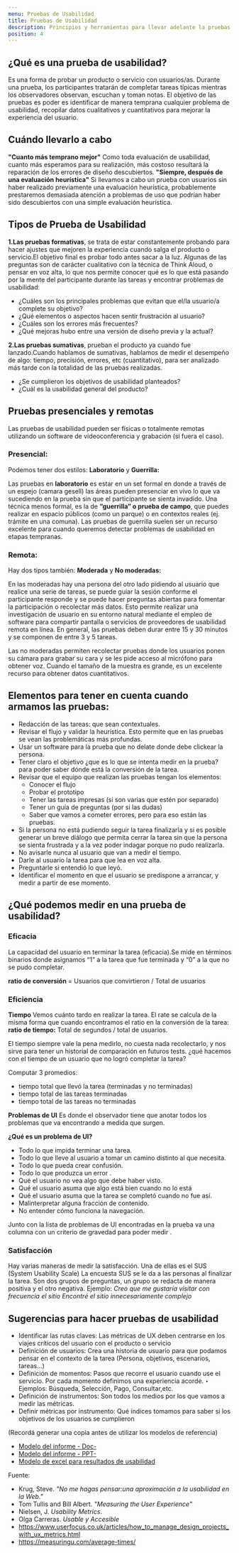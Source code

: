 ```yaml
---
menu: Pruebas de Usabilidad
title: Pruebas de Usabilidad
description: Principios y herramientas para llevar adelante la pruebas de Usabilidad
position: 4
---
```

## ¿Qué es una prueba de usabilidad?

Es una forma de probar un producto o servicio con usuarios/as. 
Durante una prueba, los participantes tratarán de completar tareas típicas mientras los observadores observan, escuchan y toman notas. El objetivo de las pruebas es poder es identificar de manera temprana cualquier problema de usabilidad, recopilar datos cualitativos y cuantitativos para mejorar la experiencia del usuario. 

## Cuándo llevarlo a cabo

**"Cuanto más temprano mejor"**
Como toda evaluación de usabilidad, cuanto más esperamos para su realización, más costoso resultará la reparación de los errores de diseño descubiertos.
**"Siempre, después de una evaluación heurística"**
Si llevamos a cabo un prueba con usuarios sin haber realizado previamente una evaluación heurística, probablemente prestaremos demasiada atención a problemas de uso  que podrían haber sido descubiertos con una simple evaluación heurística.


## Tipos de Prueba de Usabilidad

**1.Las pruebas formativas**, se trata de estar constantemente probando para hacer ajustes que mejoren la experiencia cuando salga el producto o servicio.El objetivo final es probar todo antes sacar a la luz. Algunas de las preguntas son de carácter cualitativo con la técnica de Think Aloud, o pensar en voz alta, lo que nos permite conocer qué es lo que está pasando por la mente del participante durante las tareas y encontrar problemas de usabilidad:

  - ¿Cuáles son los principales problemas que evitan que el/la usuario/a complete su objetivo?
  - ¿Qué elementos o aspectos hacen sentir frustración al usuario?
  - ¿Cuáles son los errores más frecuentes?
  - ¿Qué mejoras hubo entre una versión de diseño previa y la actual?
  
**2.Las pruebas sumativas**, prueban el producto ya cuando fue lanzado.Cuando hablamos de sumativas, hablamos de medir el desempeño de algo: tiempo, precisión, errores, etc (cuantitativo), para ser analizado más tarde con la totalidad de las pruebas realizadas.

  - ¿Se cumplieron los objetivos de usabilidad planteados?
  - ¿Cuál es la usabilidad general del producto?  
 
## Pruebas presenciales y remotas
Las pruebas de usabilidad pueden ser físicas o totalmente remotas utilizando un software de videoconferencia y grabación (si fuera el caso).

### Presencial:
Podemos tener dos estilos: **Laboratorio** y **Guerrilla:** 

Las pruebas en **laboratorio** es estar en un set formal en donde a través de un espejo (camara gesell) las áreas pueden presenciar en vivo lo que va sucediendo en la prueba sin que el participante se sienta invadido. 
Una técnica menos formal, es la de **“guerrilla” o prueba de campo**, que puedes realizar en espacio públicos (como un parque) o en contextos reales (ej. trámite en una comuna).
Las pruebas de guerrilla suelen ser un recurso excelente para cuando queremos detectar problemas de usabilidad en etapas tempranas.

### Remota:
Hay dos tipos también: **Moderada** y **No moderadas:**  

En las moderadas hay una persona del otro lado pidiendo al usuario que realice una serie de tareas, se puede guiar la sesión conforme el participante responde y se puede hacer preguntas abiertas para fomentar la participación o recolectar más datos. Esto permite realizar una investigación de usuario en su entorno natural mediante el empleo de software para compartir pantalla o servicios de proveedores de usabilidad remota en línea. En general, las pruebas deben durar entre 15 y 30 minutos y se componen de entre 3 y 5 tareas. 

Las no moderadas permiten recolectar pruebas donde los usuarios ponen su cámara para grabar su cara y se les pide acceso al micrófono para obtener voz. Cuando el tamaño de la muestra es grande, es un excelente recurso para obtener datos cuantitativos.

## Elementos para tener en cuenta cuando armamos las pruebas:

  - Redacción de las tareas: que sean contextuales.
  - Revisar el flujo y validar la heurística. Esto permite que en las pruebas se vean las problemáticas más profundas.
  - Usar un software para la prueba que no delate donde debe clickear la persona.
  - Tener claro el objetivo ¿que es lo que se intenta medir en la prueba? para poder saber dónde está la conversión de la tarea.
  - Revisar que el equipo que realizan las pruebas tengan los elementos:
     - Conocer el flujo
     - Probar el prototipo
     - Tener las tareas impresas (si son varias que estén por separado)
     - Tener un guía de preguntas (por si las dudas)
     - Saber que vamos a cometer  errores, pero para eso están las pruebas.
  - Si la persona no está pudiendo seguir la tarea finalizarla y si es posible generar un breve diálogo que permita cerrar la tarea sin que la persona se sienta frustrada y a la vez poder indagar porque no pudo realizarla. 
  - No avisarle nunca al usuario que van a medir el tiempo.
  - Darle al usuario la tarea para que lea en voz alta.
  - Preguntarle si entendió lo que leyó.
  - Identificar el momento en que el usuario se predispone a arrancar, y medir a partir de ese momento. 

## ¿Qué podemos medir en una prueba de usabilidad?

### Eficacia

La  capacidad del usuario en terminar la tarea (eficacia).Se mide en términos binarios donde asignamos “1” a la tarea que fue terminada y “0” a la que no se pudo completar.

   **ratio de conversión** = Usuarios que convirtieron / Total de usuarios

### Eficiencia

**Tiempo**
Vemos cuánto tardo en realizar la tarea. El rate se calcula de la misma forma que cuando encontramos el ratio en la conversión de la tarea:
    **ratio de tiempo:** Total de segundos / total de usuarios.

El tiempo siempre vale la pena medirlo, no cuesta nada recolectarlo, y nos sirve para tener un historial de comparación en futuros tests. ¿qué hacemos con el tiempo de un usuario que no logró completar la tarea?  

Computar 3 promedios:
 - tiempo total que llevó la tarea (terminadas y no terminadas)
 - tiempo total de las tareas terminadas
 - tiempo total de las tareas no terminadas

**Problemas de UI**
Es donde el observador tiene que anotar todos los problemas que va encontrando a medida que surgen.

  **¿Qué es un problema de UI?**
 - Todo lo que impida terminar una tarea.
 - Todo lo que lleve al usuario a tomar un camino distinto al que necesita.
 - Todo lo que pueda crear confusión.
 - Todo lo que produzca un error .
 - Qué el usuario no vea algo que debe haber visto.
 - Qué el usuario asuma que algo está bien cuando no lo está
 - Qué el usuario asuma que la tarea se completó cuando no fue así.
 - Malinterpretar alguna fracción de contenido.
 - No entender cómo funciona la navegación.
 
Junto con la lista de problemas de UI encontradas en la prueba va una columna con un criterio de gravedad para poder medir .

### Satisfacción

Hay varias maneras de medir la satisfacción.
  Una de ellas es el SUS (System Usability Scale)
La encuesta SUS se le da a las personas al finalizar la tarea. Son dos grupos de preguntas, un grupo se redacta de manera positiva y el otro negativa.
Ejemplo:
   _Creo que me gustaría visitar con frecuencia el sitio_
   _Encontré el sitio innecesariamente complejo_
   
## Sugerencias para hacer pruebas de usabilidad

  - Identificar las rutas claves: Las métricas de UX deben centrarse en los viajes críticos del usuario con el producto o servicio
  - Definición de usuarios: Crea una historia de usuario para que podamos pensar en el contexto de la tarea (Persona, objetivos, escenarios, tareas...)
  - Definición de momentos: Pasos que recorre el usuario cuando use el servicio. Por cada momento definimos una experiencia acorde. ‣ Ejemplos: Búsqueda, Selección, Pago, Consultar,etc.
  - Definición de instrumentos: Son todos los medios por los que vamos a medir las métricas.
- Definir métricas por instrumento: Qué índices tomamos para saber si los objetivos de los usuarios se cumplieron
  
(Recordá generar una copia antes de utilizar los modelos de referencia)   

   - [Modelo del informe - Doc-](https://docs.google.com/document/d/1Hm8dr3NxNAWiH5VUfFPr6W8h5U9O6WYSGMgOUUvMyz4/edit?usp=sharing)
   - [Modelo del informe - PPT-](https://docs.google.com/presentation/d/100R1U7FTG9YrjWo1CB66Zko4SIEuY_6lv3X8tzJBeY4/edit?usp=sharing)
   - [Modelo de excel para resultados de usabilidad](https://docs.google.com/spreadsheets/d/1-JEuOFjxmVKhk5rJCBrmbNubmNJ4OBbb9V8D4B96bxg/edit?usp=sharing)


Fuente:
- Krug, Steve. _"No me hagas pensar:una aproximación a la usabilidad en la Web."_
- Tom Tullis and Bill Albert. _"Measuring the User Experience"_
- Nielsen, J.  _Usability Metrics_.
- Olga Carreras. _Usable y Accesible_
- https://www.userfocus.co.uk/articles/how_to_manage_design_projects_with_ux_metrics.html
- https://measuringu.com/average-times/
